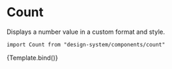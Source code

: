 

<Meta title="Components/Count" component={Count} />

# Count

Displays a number value in a custom format and style.

`import Count from "design-system/components/count"`

<Canvas>
  <Story
    name="Overview"
    args={{
      count: 3,
    }}
  >
    {Template.bind()}
  </Story>
</Canvas>

<ArgsTable />

